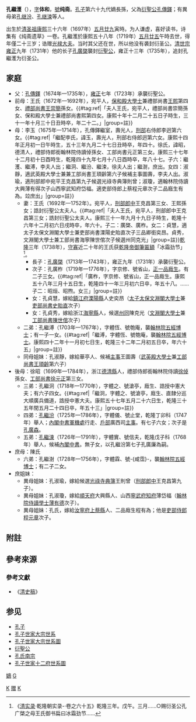 {{Infobox_officeholder
| name = 孔繼濩
| image name =Qufu Kong Lin 2015.08.15 18-08-00.jpg
| width =
| now =孔子第六十九世嫡長孫
| period =
| Sex = 男
| date of birth =[[康熙|康熙]]三十六年五月二十九日寅時<br>{{birth date|1697|7|17}}
| date of death =康熙五十八年五月二十五日午時<br>{{death date and age|1719|7|12|1697|7|17}}
| different name = 體和（字）<br>纯斋（號）
| Native place =[[山東省|山東省]][[兖州府|兖州府]][[曲阜縣|曲阜縣]]<br>（今[[山東省|山東省]][[曲阜市|曲阜市]]）
| place of death =
| place of birth =
| spouse = 
| educate = 
| past = 
| relatives = 
[[孔子|孔子]] (遠祖)<br>
[[孔毓圻|孔毓圻]] (祖父)<br>
[[孔傳鐸|孔傳鐸]] (父)<br>
王氏 (妻)<br>
[[孔廣棨|孔廣棨]] (子)<br>
[[孔昭煥|孔昭煥]] (孙)
}}
'''孔繼濩'''（{{bd|1697年|7月17日|1719年|7月12日|catIdx=K孔}}），[[表字|字]]'''体和'''，[[號|號]]'''纯斋'''。[[孔子|孔子]]第六十九代嫡長孫，父為[[衍聖公|衍聖公]][[孔傳鐸|孔傳鐸]]；有異母弟[[孔继汾|孔继汾]]、[[孔继涑|孔继涑]]等人。

出生於[[清圣祖|清圣祖]][[康熙|康熙]]三十六年（1697年）[[五月廿九|五月廿九]]寅時。为人谦虚，喜好读书，诗集有《纯斋遗草》一卷。孔繼濩於康熙五十八年（1719年）[[五月廿五|五月廿五]]午時去世，得年僅二十三岁；诰赠[[光禄大夫|光禄大夫]]。当时其父还在世，所以他没有袭封衍圣公。[[清世宗|清世宗]][[雍正|雍正]]九年（1731年）他的长子[[孔廣棨|孔廣棨]]襲封[[衍聖公|衍聖公]]，雍正十三年（1735年），追封孔繼濩为衍圣公。

==家庭==
*父：[[孔傳鐸|孔傳鐸]]（1674年—1735年），[[雍正|雍正]]七年（1723年）承襲衍聖公。
*前母：王氏（1672年—1692年），宛平人，[[保和殿|保和殿]][[大學士|大學士]]兼禮部尚書[[王熙_(順治進士)|王熙]]第四女、[[禮部尚書|禮部尚書]][[王崇簡|王崇簡]]孫女。{{#tag:ref|「夫人王氏，宛平人，禮部尚書崇簡孫女、保和殿大學士兼禮部尚書熙第四女。康熙十年十二月二十五日子時生，三十一年十月三十日丑時卒，年二十二。」|group=註}}
*母：李玉（1675年—1714年），孔傳鐸繼室，壽光人，[[刑部|刑部]]右侍郎李迥第六女。{{#tag:ref|「繼配李氏，諱玉，壽光人，刑部右侍郎迥第六女。康熙十四年正月初一日午時生，五十三年九月二十七日丑時卒，年四十。徐氏，諱昭，德清人，禮部侍郎銜翰林院侍讀倬孫女、工部尚書元正第三女。康熙三十七年十二月初十日酉時生，乾隆四十九年七月十八日酉時卒，年八十七。子六：繼濩、繼溥，李夫人出；繼泂、繼汾、繼涑，徐夫人出；繼澍，庶出。女四：淑靜，適武英殿大學士兼兼工部尚書王頊齡第六子候補主事圖壽，李夫人出。淑瑜，適刑部郎中宛平王克昌第九子候選光祿寺典簿則曾；淑瓊，適翰林院侍讀大興薄有得次子山西寧武知府岱福。適吏部侍郎上蔡程元章次子二品廕生有為。竝庶出」|group=註}}{{r|jp|page1=12-13}}
**妻：王氏（1692年—1752年）。宛平人，[[刑部郎中|刑部郎中]]王克昌第三女、王熙孫女；誥封衍聖公太夫人。{{#tag:ref|「夫人王氏，宛平人，刑部郎中王克昌第三女；誥封衍聖公太夫人。康熙三十一年九月十九日子時生，乾隆十六年十二月初六日戌時卒，年六十。子二：廣棨、廣柞。女二：貞慧，適太子太保文淵閣大學士兼吏部尚書溧陽史貽直次子三品卿銜奕昂。貞秀，文淵閣大學士兼工部尚書海寧陳世倌次子候選州同克光」|group=註}}[[乾隆|乾隆]]三年（1738年），[[守寡|守寡]]近二十年的王氏获[[乾隆帝|乾隆帝]][[御筆匾額|御筆匾額]]「冰霜劲节」<ref>《[[清实录|清实录]]·乾隆朝实录-·卷之六十五》乾隆三年。戊午。三月......○赐衍圣公孔广棨之母王氏御书扁曰冰霜劲节......</ref>。
***長子：[[孔廣棨|孔廣棨]]（1713年—1743年），雍正九年（1731年）承襲衍聖公。
***次子：孔廣柞（1719年—1776年），字京修、號省山，[[正一品|正一品]][[監生|廕生]]。有二子三女。{{#tag:ref|「廣柞，字京修、號省山，正一品廕生。康熙五十八年三月十五日生，乾隆四十一年三月初六日卒，年五十八。……子二：昭烜、昭煦。女三」|group=註}}{{r|jp|page1=世澤堂}}
***女：孔貞慧，嫁給[[鎮江府|鎮江府]][[溧陽縣|溧陽縣]]人史奕昂（[[太子太保|太子太保]][[文淵閣大學士|文淵閣大學士]]兼[[吏部尚書|吏部尚書]][[史貽直|史貽直]]次子）
***女：孔貞秀，嫁給浙江[[海寧縣|海寧縣]]人，候選[[州同|州同]]陳克光（[[文淵閣大學士|文淵閣大學士]]兼[[工部尚書|工部尚書]][[陳世倌|陳世倌]]次子）
**二弟：孔繼溥（1703年—1767年），字體恆、號匏庵，襲[[翰林院|翰林院]][[五經博士|五經博士]]；有一子一女。{{#tag:ref|「繼溥，字體恆、號匏庵，襲[[翰林院|翰林院]][[五經博士|五經博士]]。康熙四十二年十一月初七日生，乾隆三十二年二月初五日卒，年六十五」|group=註}}{{r|jp|page1=繩啟堂}}
**同母姐妹：孔淑靜，嫁給華亭人、候補[[主事|主事]]王圖壽（[[武英殿大學士|武英殿大學士]]兼[[工部尚書|工部尚書]][[王頊齡|王頊齡]]第六子）
*後母：徐昭（1699年—1784年），浙江[[德清縣|德清縣]]人，禮部侍郎銜翰林院侍讀[[徐倬|徐倬]]孫女、[[工部尚書|工部尚書]][[徐元正|徐元正]]第三女。
**三弟：孔繼泂（1718年—1770年），字體之、號滄亭，廕生、誥授中憲大夫；有六子四女。{{#tag:ref|「繼泂，字體之、號滄亭，廕生、直隸分巡大順廣兵備道，誥授中憲大夫。康熙五十七年五月二十六日生，乾隆三十五年閏五月二十四日卒，年五十三」|group=註}}{{r|jp|page1=崇本堂}}
**四弟：[[孔繼汾|孔繼汾]]（1725年—1786年），字體儀、號止堂，乾隆丁卯科（1747年）舉人；[[內閣中書|內閣中書]][[軍機處|軍機處]]行走、[[戶部|戶部]]廣西司[[主事|主事]]。有七子六女；次子是[[孔廣森|孔廣森]]。{{r|jp|page1=敦本堂}}
**五弟：[[孔繼涑|孔繼涑]]（1726年—1791年），字體實、號信夫，乾隆戊子科（1768年）舉人，候補[[內閣中書|內閣中書]]。無子女，以孔繼汾第七子孔廣廉為嗣。{{r|jp|page1=於此堂}}
*庶母：陳氏
**六弟：孔繼澍（1728年—1756年），字體霖、號-{咸霑}-，襲[[翰林院|翰林院]][[五經博士|五經博士]]；有二子二女。{{r|jp|page1=克荷堂}}
*庶姐妹：
**異母姐妹：孔淑瑜，嫁給候選[[光祿寺|光祿寺]][[典簿|典簿]]王則曾（[[刑部郎中|刑部郎中]]王克昌第九子）。
**異母姐妹：孔淑瓊，嫁給[[順天府|順天府]]大興縣人、山西[[寧武府|寧武府]][[知府|知府]]薄岱福（[[翰林院|翰林院]][[侍讀學士|侍讀學士]][[薄有德|薄有德]]次子）。
**異母姐妹：孔氏，嫁給[[汝寧府|汝寧府]][[上蔡縣|上蔡縣]]人、二品廕生程有為；他是[[吏部侍郎|吏部侍郎]][[程元章|程元章]]次子。

==附註==
{{Reflist|2|group=註}}

==參考來源==
{{Reflist
|refs=
<ref name=jp>{{cite web |title=孔氏大宗支譜 |url=https://www.familysearch.org/search/catalog/1089730 |website=[[FamilySearch|FamilySearch]] |access-date=2020-11-18 |archive-date=2021-01-10 |archive-url=https://web.archive.org/web/20210110113003/https://www.familysearch.org/search/catalog/1089730 |dead-url=no }}</ref>
}}

===參考文獻===
*《[[清史稿|清史稿]]》

==参见==
*[[孔子|孔子]]
*[[孔子世家大宗世系|孔子世家大宗世系]]
*[[孔子世家大宗世系圖|孔子世家大宗世系圖]]
*[[衍聖公|衍聖公]]
*[[孔氏南宗|孔氏南宗]]
*[[孔子世家十二府世系圖|孔子世家十二府世系圖]]

{{start box}}
{{s-before|父[[孔傳鐸|孔傳鐸]]}}
{{s-title|[[衍聖公|衍聖公]]|追贈}}
{{s-after|子[[孔廣棨|孔廣棨]]}}
{{衍圣公}}
[[category:孔子六十九代孫|嫡]]
[[Category:清朝追赠光禄大夫|K]]
[[Category:清朝衍聖公|赠]]
[[Category:曲阜人|K]]
[[category:孔姓|G]]